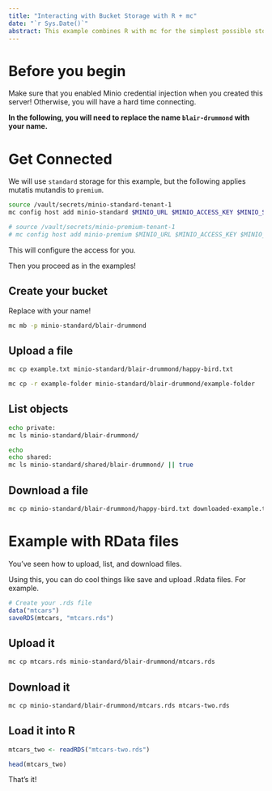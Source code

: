 ```yaml
---
title: "Interacting with Bucket Storage with R + mc"
date: "`r Sys.Date()`"
abstract: This example combines R with mc for the simplest possible storage workflow.
---
```


# Before you begin

Make sure that you enabled Minio credential injection when you created this server!
Otherwise, you will have a hard time connecting.

**In the following, you will need to replace the name `blair-drummond` with your name.**

# Get Connected

We will use `standard` storage for this example, but the following applies mutatis mutandis to `premium`.


```sh
source /vault/secrets/minio-standard-tenant-1
mc config host add minio-standard $MINIO_URL $MINIO_ACCESS_KEY $MINIO_SECRET_KEY

# source /vault/secrets/minio-premium-tenant-1
# mc config host add minio-premium $MINIO_URL $MINIO_ACCESS_KEY $MINIO_SECRET_KEY
```

This will configure the access for you.

Then you proceed as in the examples!

## Create your bucket

Replace with your name!

```sh
mc mb -p minio-standard/blair-drummond
```

## Upload a file

```sh
mc cp example.txt minio-standard/blair-drummond/happy-bird.txt

mc cp -r example-folder minio-standard/blair-drummond/example-folder
```



## List objects

```sh
echo private:
mc ls minio-standard/blair-drummond/

echo
echo shared:
mc ls minio-standard/shared/blair-drummond/ || true
```


## Download a file

```sh
mc cp minio-standard/blair-drummond/happy-bird.txt downloaded-example.txt
```

# Example with RData files

You've seen how to upload, list, and download files.

Using this, you can do cool things like save and upload .Rdata files. For example.


```r
# Create your .rds file
data("mtcars")
saveRDS(mtcars, "mtcars.rds")
```

## Upload it

```sh
mc cp mtcars.rds minio-standard/blair-drummond/mtcars.rds
```

## Download it

```sh
mc cp minio-standard/blair-drummond/mtcars.rds mtcars-two.rds
```

## Load it into R

```r
mtcars_two <- readRDS("mtcars-two.rds")

head(mtcars_two)
```

That's it!

